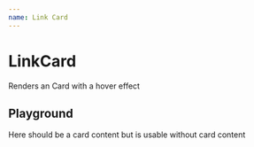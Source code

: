 ```yaml
---
name: Link Card
---
```



# LinkCard

Renders an Card with a hover effect


## Playground

<Playground>
  <LinkCard>
    <CardContent>
      Here should be a card content
    </CardContent>
  </LinkCard>

  <LinkCard>
    but is usable without card content
  </LinkCard>
</Playground>
